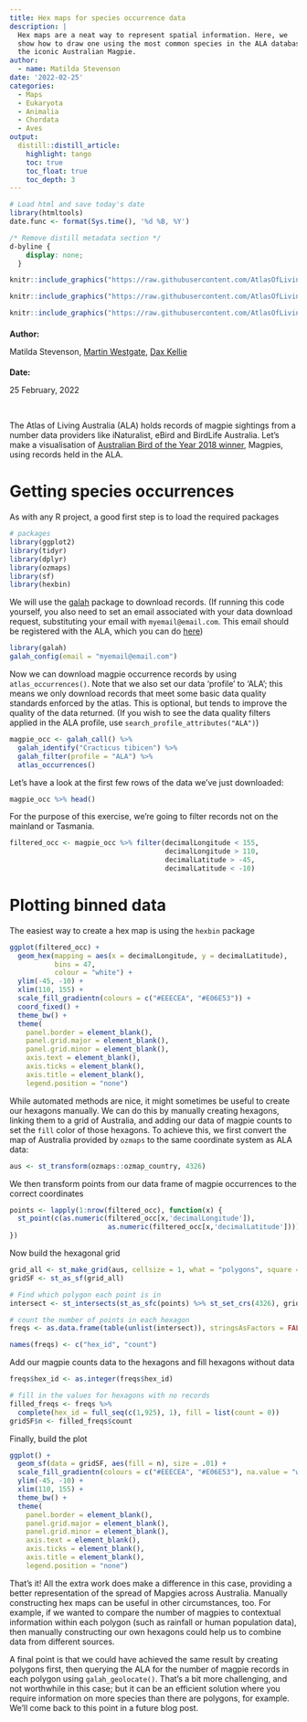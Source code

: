 ```yaml
---
title: Hex maps for species occurrence data
description: |
  Hex maps are a neat way to represent spatial information. Here, we 
  show how to draw one using the most common species in the ALA database: 
  the iconic Australian Magpie.
author:
  - name: Matilda Stevenson
date: '2022-02-25'
categories: 
  - Maps
  - Eukaryota
  - Animalia
  - Chordata
  - Aves
output: 
  distill::distill_article:
    highlight: tango
    toc: true
    toc_float: true
    toc_depth: 3
---
```


<!-- Complete title, description, author and date for website metadata -->

```r
# Load html and save today's date
library(htmltools)
date.func <- format(Sys.time(), '%d %B, %Y')
```

```css
/* Remove distill metadata section */
d-byline {
    display: none;
  }
```


<!-- Author card -->

:::author-card
:::float-image

<!-- Author image -->
```r
knitr::include_graphics("https://raw.githubusercontent.com/AtlasOfLivingAustralia/SDS_website/main/images/people/dax.jpg")
```

```r
knitr::include_graphics("https://raw.githubusercontent.com/AtlasOfLivingAustralia/SDS_website/main/images/people/martin.jpg")
```

```r
knitr::include_graphics("https://raw.githubusercontent.com/AtlasOfLivingAustralia/SDS_website/main/images/people/matilda.jpg")
```

:::author-card-text
<!-- Author name -->
<h4 style = "margin-bottom:5px">Author:</h4>
Matilda Stevenson,
[Martin Westgate](people/Westgate_Martin/index.html), 
[Dax Kellie](people/Kellie_Dax/index.html)

<!-- Date -->
<h4 style = "margin-bottom:5px">Date:</h4>
25 February, 2022
:::

:::
:::

<br>



<!------------------------ Post starts here ------------------------>


The Atlas of Living Australia (ALA) holds records of magpie sightings from a number data providers like iNaturalist, eBird and BirdLife Australia. Let's make a visualisation of [Australian Bird of the Year 2018 winner](https://www.abc.net.au/news/2017-12-11/bird-of-the-year-magpie-defeats-teambinchicken/9245242), Magpies, using records held in the ALA.

# Getting species occurrences
As with any R project, a good first step is to load the required packages

```r
# packages
library(ggplot2)
library(tidyr)
library(dplyr)
library(ozmaps)
library(sf)
library(hexbin)
```

We will use the [galah](https://atlasoflivingaustralia.github.io/galah/index.html) package to download records.
(If running this code yourself, you also need to set an email associated with your data download request, substituting your email with `myemail@email.com`. This email should be registered with the ALA, which you can do [here](https://auth.ala.org.au/userdetails/registration/createAccount))

```r
library(galah)
galah_config(email = "myemail@email.com")
```

Now we can download magpie occurrence records by using `atlas_occurrences()`. Note that we also set our data 'profile' to 'ALA'; this means we only download records that meet some basic data quality standards enforced by the atlas. This is optional, but tends to improve the quality of the data returned. 
(If you wish to see the data quality filters applied in the ALA profile, use `search_profile_attributes("ALA")`)

```r
magpie_occ <- galah_call() %>%
  galah_identify("Cracticus tibicen") %>%
  galah_filter(profile = "ALA") %>%
  atlas_occurrences()
```

Let's have a look at the first few rows of the data we've just downloaded:

```r
magpie_occ %>% head()
```


For the purpose of this exercise, we're going to filter records not on the mainland or Tasmania.

```r
filtered_occ <- magpie_occ %>% filter(decimalLongitude < 155,
                                      decimalLongitude > 110,
                                      decimalLatitude > -45,
                                      decimalLatitude < -10)
```

# Plotting binned data
The easiest way to create a hex map is using the `hexbin` package

```r
ggplot(filtered_occ) +
  geom_hex(mapping = aes(x = decimalLongitude, y = decimalLatitude), 
           bins = 47, 
           colour = "white") +
  ylim(-45, -10) +
  xlim(110, 155) +
  scale_fill_gradientn(colours = c("#EEECEA", "#E06E53")) +
  coord_fixed() +
  theme_bw() +
  theme(
    panel.border = element_blank(),
    panel.grid.major = element_blank(),
    panel.grid.minor = element_blank(),
    axis.text = element_blank(),
    axis.ticks = element_blank(),
    axis.title = element_blank(),
    legend.position = "none")
```

While automated methods are nice, it might sometimes be useful to create our hexagons manually. We can do this by manually creating hexagons, linking them to a grid of Australia, and adding our data of magpie counts to set the `fill` color of those hexagons. To achieve this, we first convert the map of Australia provided by `ozmaps` to the same coordinate system as ALA data:

```r
aus <- st_transform(ozmaps::ozmap_country, 4326)
```

We then transform points from our data frame of magpie occurrences to the correct coordinates

```r
points <- lapply(1:nrow(filtered_occ), function(x) {
  st_point(c(as.numeric(filtered_occ[x,'decimalLongitude']),
                        as.numeric(filtered_occ[x,'decimalLatitude'])))
})
```

Now build the hexagonal grid

```r
grid_all <- st_make_grid(aus, cellsize = 1, what = "polygons", square = FALSE)[aus]
gridSF <- st_as_sf(grid_all)

# Find which polygon each point is in
intersect <- st_intersects(st_as_sfc(points) %>% st_set_crs(4326), gridSF)

# count the number of points in each hexagon
freqs <- as.data.frame(table(unlist(intersect)), stringsAsFactors = FALSE)

names(freqs) <- c("hex_id", "count")
```

Add our magpie counts data to the hexagons and fill hexagons without data

```r
freqs$hex_id <- as.integer(freqs$hex_id)

# fill in the values for hexagons with no records
filled_freqs <- freqs %>%
  complete(hex_id = full_seq(c(1,925), 1), fill = list(count = 0))
gridSF$n <- filled_freqs$count
```

Finally, build the plot

```r
ggplot() +
  geom_sf(data = gridSF, aes(fill = n), size = .01) +
  scale_fill_gradientn(colours = c("#EEECEA", "#E06E53"), na.value = "white", trans = "log2") +
  ylim(-45, -10) +
  xlim(110, 155) +
  theme_bw() +
  theme(
    panel.border = element_blank(),
    panel.grid.major = element_blank(),
    panel.grid.minor = element_blank(),
    axis.text = element_blank(),
    axis.ticks = element_blank(),
    axis.title = element_blank(),
    legend.position = "none") 
```

That's it! All the extra work does make a difference in this case, providing a better representation of the spread of Mapgies across Australia. Manually constructing hex maps can be useful in other circumstances, too. For example, if we wanted to compare the number of magpies to contextual information within each polygon (such as rainfall or human population data), then manually constructing our own hexagons could help us to combine data from different sources.

A final point is that we could have achieved the same result by creating polygons first, then querying the ALA for the number of magpie records in each polygon using `galah_geolocate()`. That's a bit more challenging, and not worthwhile in this case; but it can be an efficient solution where you require information on more species than there are polygons, for example. We'll come back to this point in a future blog post.